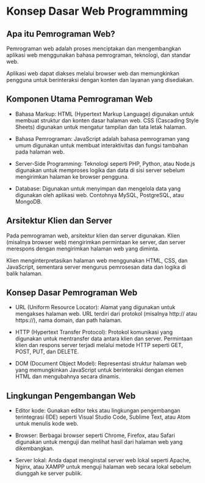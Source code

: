 <!-- ---
title: "Konsep Dasar Web Programming"
format: html
--- -->

# Konsep Dasar Web Programmming {.unnumbered}

## Apa itu Pemrograman Web?

Pemrograman web adalah proses menciptakan dan mengembangkan aplikasi web menggunakan bahasa pemrograman, teknologi, dan standar web.
<br>

Aplikasi web dapat diakses melalui browser web dan memungkinkan pengguna untuk berinteraksi dengan konten dan layanan yang disediakan.

## Komponen Utama Pemrograman Web

- Bahasa Markup: HTML (Hypertext Markup Language) digunakan untuk membuat struktur dan konten dasar halaman web. CSS (Cascading Style Sheets) digunakan untuk mengatur tampilan dan tata letak halaman.
<br>

- Bahasa Pemrograman: JavaScript adalah bahasa pemrograman yang umum digunakan untuk membuat interaktivitas dan fungsi tambahan pada halaman web.
<br>

- Server-Side Programming: Teknologi seperti PHP, Python, atau Node.js digunakan untuk memproses logika dan data di sisi server sebelum mengirimkan halaman ke browser pengguna.
<br>

- Database: Digunakan untuk menyimpan dan mengelola data yang digunakan oleh aplikasi web. Contohnya MySQL, PostgreSQL, atau MongoDB.

## Arsitektur Klien dan Server

Pada pemrograman web, arsitektur klien dan server digunakan. Klien (misalnya browser web) mengirimkan permintaan ke server, dan server merespons dengan mengirimkan halaman web yang diminta.
<br>

Klien menginterpretasikan halaman web menggunakan HTML, CSS, dan JavaScript, sementara server mengurus pemrosesan data dan logika di balik halaman.

## Konsep Dasar Pemrograman Web


- URL (Uniform Resource Locator): Alamat yang digunakan untuk mengakses halaman web. URL terdiri dari protokol (misalnya http:// atau https://), nama domain, dan path halaman.
<br>

- HTTP (Hypertext Transfer Protocol): Protokol komunikasi yang digunakan untuk mentransfer data antara klien dan server. Permintaan klien dan respons server terjadi melalui metode HTTP seperti GET, POST, PUT, dan DELETE.
<br>

- DOM (Document Object Model): Representasi struktur halaman web yang memungkinkan JavaScript untuk berinteraksi dengan elemen HTML dan mengubahnya secara dinamis.

## Lingkungan Pengembangan Web

- Editor kode: Gunakan editor teks atau lingkungan pengembangan terintegrasi (IDE) seperti Visual Studio Code, Sublime Text, atau Atom untuk menulis kode web.
<br>

- Browser: Berbagai browser seperti Chrome, Firefox, atau Safari digunakan untuk menguji dan melihat hasil dari halaman web yang dikembangkan.
<br>

- Server lokal: Anda dapat menginstal server web lokal seperti Apache, Nginx, atau XAMPP untuk menguji halaman web secara lokal sebelum diunggah ke server publik.

